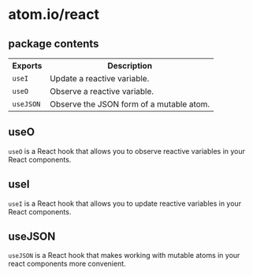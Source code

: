 # <span className="soft">atom.io</span>/react

## package contents

<table>
  <tbody>
    <tr>
      <th>Exports</th>
      <th>Description</th>
    </tr>
    <tr>
      <td>
        <code>useI</code>
      </td>
      <td>Update a reactive variable.</td>
    </tr>
    <tr>
      <td>
        <code>useO</code>
      </td>
      <td>Observe a reactive variable.</td>
    </tr>
    <tr>
      <td>
        <code>useJSON</code>
      </td>
      <td>Observe the JSON form of a mutable atom.</td>
    </tr>
  </tbody>
</table>

## useO


`useO` is a React hook that allows you to observe reactive variables in your React components.

<UseO />

## useI


`useI` is a React hook that allows you to update reactive variables in your React components.

<UseI />

## useJSON


`useJSON` is a React hook that makes working with mutable atoms in your react components more convenient.

<UseJSON />
